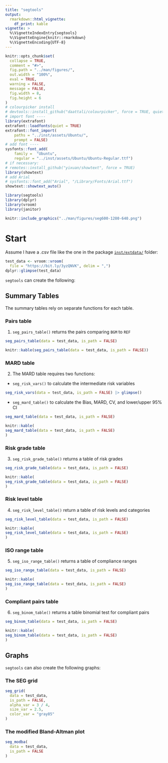 ```yaml
---
title: "segtools"
output: 
  rmarkdown::html_vignette:
    df_print: kable
vignette: >
  %\VignetteIndexEntry{segtools}
  %\VignetteEngine{knitr::rmarkdown}
  %\VignetteEncoding{UTF-8}
---
```



```r
knitr::opts_chunk$set(
  collapse = TRUE,
  comment = "#>",
  fig.path = "../man/figures/",
  out.width = "100%",
  eval = TRUE,
  warning = FALSE,
  message = FALSE,
  fig.width = 8,
  fig.height = 6
)
# colourpicker install
# devtools::install_github("daattali/colourpicker", force = TRUE, quiet = TRUE)
# import font ----
library(extrafont)
extrafont::loadfonts(quiet = TRUE)
extrafont::font_import(
    paths = "../inst/assets/Ubuntu/",
    prompt = FALSE)
# add font ----
sysfonts::font_add(
    family =  "Ubuntu", 
    regular = "../inst/assets/Ubuntu/Ubuntu-Regular.ttf")
# if necessary: 
# remotes::install_github("yixuan/showtext", force = TRUE)
library(showtext)
# add Arial
# sysfonts::font_add("Arial", "/Library/Fonts/Arial.ttf")
showtext::showtext_auto()
```

```r
library(segtools)
library(dplyr)
library(vroom)
library(janitor)
```

```r
knitr::include_graphics("../man/figures/seg600-1280-640.png")
```


# Start

Assume I have a .csv file like the one in the package  [`inst/extdata/`](https://github.com/mjfrigaard/segtools/tree/main/inst/extdata) folder:

```r
test_data <- vroom::vroom(
  file = "https://bit.ly/3yzQNVK", delim = ",")
dplyr::glimpse(test_data)
```

`segtools` can create the following:

## Summary Tables 

The summary tables rely on separate functions for each table. 

### Pairs table

1. `seg_pairs_table()` returns the pairs comparing `BGM` to `REF`

```r
seg_pairs_table(data = test_data, is_path = FALSE)
```

```r
knitr::kable(seg_pairs_table(data = test_data, is_path = FALSE))
```

### MARD table

2. The MARD table requires two functions: 

  - `seg_risk_vars()` to calculate the intermediate risk variables  
    
```r
seg_risk_vars(data = test_data, is_path = FALSE) |> glimpse()
```

  
  - `seg_mard_table()` to calculate the Bias, MARD, CV, and lower/upper 95% CI 
    
```r
seg_mard_table(data = test_data, is_path = FALSE)
```

```r
knitr::kable(
seg_mard_table(data = test_data, is_path = FALSE)
)
```

### Risk grade table    

3. `seg_risk_grade_table()` returns a table of risk grades 

```r
seg_risk_grade_table(data = test_data, is_path = FALSE)
```

```r
knitr::kable(
seg_risk_grade_table(data = test_data, is_path = FALSE)
)
```

### Risk level table

4. `seg_risk_level_table()` return a table of risk levels and categories

```r
seg_risk_level_table(data = test_data, is_path = FALSE)
```

```r
knitr::kable(
seg_risk_level_table(data = test_data, is_path = FALSE)
)
```


### ISO range table

5. `seg_iso_range_table()` returns a table of compliance ranges 

```r
seg_iso_range_table(data = test_data, is_path = FALSE)
```

```r
knitr::kable(
seg_iso_range_table(data = test_data, is_path = FALSE)
)
```

### Compliant pairs table

6. `seg_binom_table()` returns a table binomial test for compliant pairs

```r
seg_binom_table(data = test_data, is_path = FALSE)
```

```r
knitr::kable(
seg_binom_table(data = test_data, is_path = FALSE)
)
```

## Graphs 

`segtools` can also create the following graphs:

### The SEG grid

```r
seg_grid(
  data = test_data,
  is_path = FALSE,
  alpha_var = 3 / 4,
  size_var = 2.5,
  color_var = "gray85"
)
```

### The modified Bland-Altman plot

```r
seg_modba(
  data = test_data,
  is_path = FALSE
)
```
